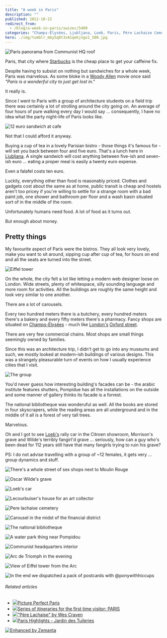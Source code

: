 ```yaml
---
title: "A week in Paris"
description: ""
published: 2012-10-22
redirect_from:
  - /blog/a-week-in-paris/swizec/5409
categories: "Champs-Élysées, Ljubljana, Loeb, Paris, Père Lachaise Cemetery, Starbucks, Travel + Events"
hero: ./img/tumblr_mby5q8t3vA1qekjngo1_500.jpg
---
```


![Paris panorama from Communist HQ roof](https://swizec.com/wp-content/uploads/2012/10/paris-panorama-1024x764.jpg "Paris panorama from Communist HQ roof")![]()

Paris, that city where [Starbucks](http://www.menuism.com/restaurant-locations/starbucks-coffee-39564 "Starbuck's Coffee Locations") is the cheap place to get your caffeine fix.

Despite having to subsist on nothing but sandwiches for a whole week, Paris was marvelous. As some bloke in a [Woody Allen](http://www.rottentomatoes.com/celebrity/woody_allen "Woody Allen") movie once said _"Paris is a wonderful city to just get lost in."_

It really is.

Since I went to Paris with a group of architecture students on a field trip there was certainly a lot of strolling around the city going on. An average of four hours of pure walking every day I would say ... consequently, I have no idea what the party night-life of Paris looks like.

![12 euro sandwich at cafe](./img/tumblr_mby5q8t3vA1qekjngo1_500.jpg "12 euro sandwich at cafe")

Not that I could afford it anyway.

Buying a cup of tea in a lovely Parisian bistro - those things it's famous for - will set you back between four and five euro. That's a lunch here in [Ljubljana](<http://maps.google.com/maps?ll=46.0555555556,14.5083333333&spn=0.1,0.1&q=46.0555555556,14.5083333333 (Ljubljana)&t=h> "Ljubljana"). A single sandwich will cost anything between five-ish and seven-ish euro ... eating a proper meal is easily a twenty euro expense.

Even a falafel costs ten euro.

Luckily, everything other than food is reasonably priced. Clothes and gadgets cost about the same as at home, public transit is cheap and hostels aren't too pricey if you're willing to settle for a strange room with a bad paint job, one shower and bathroom per floor and a wash basin situated sort of in the middle of the room.

Unfortunately humans need food. A lot of food as it turns out.

But enough about money.

## Pretty things

My favourite aspect of Paris were the bistros. They all look very lovely, make you want to sit around, sipping cup after cup of tea, for hours on end and all the seats are turned into the street.

![Eiffel tower](https://swizec.com/wp-content/uploads/2012/10/eiffel-tower-dark-764x1024.jpg "Eiffel tower")

On the whole, the city felt a lot like letting a modern web designer loose on London. Wide streets, plenty of whitespace, silly sounding language and more room for activities. All the buildings are roughly the same height and look very similar to one another.

There are a lot of carousels.

Every two hundred meters there is a butchery, every hundred meters there's a bakery and every fifty meters there's a pharmacy. Fancy shops are situated on [Champs-Élysées](<http://maps.google.com/maps?ll=48.8697222222,2.3075&spn=0.01,0.01&q=48.8697222222,2.3075 (Champs-%C3%89lys%C3%A9es)&t=h> "Champs-Élysées") - much like [London's](<http://maps.google.com/maps?ll=51.5072222222,-0.1275&spn=0.1,0.1&q=51.5072222222,-0.1275 (London)&t=h> "London") [Oxford street](<http://maps.google.com/maps?ll=51.5136111111,-0.155555555556&spn=0.01,0.01&q=51.5136111111,-0.155555555556 (Oxford%20Street)&t=h> "Oxford Street").

There are very few commercial chains. Most shops are small things seemingly owned by families.

Since this was an architecture trip, I didn't get to go into any museums and such, we mostly looked at modern-ish buildings of various designs. This was a strangely pleasurable turn of events on how I usually experience cities that I visit.

![The group](https://swizec.com/wp-content/uploads/2012/10/le-group-1024x764.jpg "The group")

You'd never guess how interesting building's facades can be - the arabic institute features shutters, Pompidue has all the installations on the outside and some manner of gallery thinks its facade is a forrest.

The national bibliotheque was wonderuful as well. All the books are stored in four skyscrapers, while the reading areas are all underground and in the middle of it all is a forest of very tall trees.

Marvelous.

Oh and I got to see [Loeb's](http://www.loebsclothing.com/ "Loeb's (department store)") rally car in the Citroen showroom, Morrison's grave and Wilde's terribly fangirl'd grave ... seriously, how can a guy who's been dead for 112 years still have that many fangirls trying to ruin his grave?

PS: I do not advise travelling with a group of ~12 females, it gets very ... group dynamics and stuff.

![There's a whole street of sex shops next to Moulin Rouge](./img/tumblr_mc3ajw4zte1qekjngo1_500.jpg "There's a whole street of sex shops next to Moulin Rouge")

![Oscar Wilde's grave](./img/tumblr_mc51g3T7r51qekjngo1_500.jpg "Oscar Wilde's grave")

![Loeb's car](https://swizec.com/wp-content/uploads/2012/10/loeb-car-1024x764.jpg "Loeb's car")

![Lecourbuiser's house for an art collector](https://swizec.com/wp-content/uploads/2012/10/lecorbuisier-1024x764.jpg "Lecourbuiser's house for an art collector")

![Pere lachaise cemetery](https://swizec.com/wp-content/uploads/2012/10/pere-lachaise-1024x764.jpg "Pere lachaise cemetery")![]()

![Carousel in the midst of the financial district](https://swizec.com/wp-content/uploads/2012/10/carousel-1024x764.jpg "Carousel in the midst of the financial district")

![The national bibliotheque](https://swizec.com/wp-content/uploads/2012/10/national-bibliotheque-764x1024.jpg "The national bibliotheque")

![A water park thing near Pompidou](https://swizec.com/wp-content/uploads/2012/10/water-park-thing-1024x764.jpg "A water park thing near Pompidou")

![Communist headquarters interior](https://swizec.com/wp-content/uploads/2012/10/communst-hq-1024x764.jpg "Communist headquarters interior")

![Arc de Triomph in the evening](https://swizec.com/wp-content/uploads/2012/10/arc-triomphe-1024x764.jpg "Arc de Triomph in the evening")

![View of Eiffel tower from the Arc](https://swizec.com/wp-content/uploads/2012/10/eiffel-tower-night-1024x764.jpg "View of Eiffel tower from the Arc")

![In the end we dispatched a pack of postcards with @ponywithhiccups](https://swizec.com/wp-content/uploads/2012/10/postcards-764x1024.jpg "In the end we dispatched a pack of postcards with @ponywithhiccups")

###### Related articles

- [![](https://i.zemanta.com/119966123_80_80.jpg)](http://www.misscocomarie.com/picture-perfect-paris/)[Picture Perfect Paris](http://www.misscocomarie.com/picture-perfect-paris/)
- [![](https://i.zemanta.com/118012074_80_80.jpg)](http://experttraveltipsbygerri.wordpress.com/2012/10/11/series-of-itineraries-for-the-first-time-visitor-paris/)[Series of itineraries for the first time visitor: PARIS](http://experttraveltipsbygerri.wordpress.com/2012/10/11/series-of-itineraries-for-the-first-time-visitor-paris/)
- [![](https://i.zemanta.com/115736071_80_80.jpg)](http://jimmorrisonsparis.com/2012/10/01/pere-lachaise-by-wes-craven/)["Père Lachaise" by Wes Craven](http://jimmorrisonsparis.com/2012/10/01/pere-lachaise-by-wes-craven/)
- [![](https://i.zemanta.com/120338860_80_80.jpg)](http://afreckleintime.wordpress.com/2012/10/22/paris-highlights-jardin-des-tuileries/)[Paris Highlights - Jardin des Tuileries](http://afreckleintime.wordpress.com/2012/10/22/paris-highlights-jardin-des-tuileries/)

[![Enhanced by Zemanta](https://img.zemanta.com/zemified_e.png?x-id=d5855e8a-0d9e-4d92-9a11-5352d834c766)](http://www.zemanta.com/?px "Enhanced by Zemanta")
